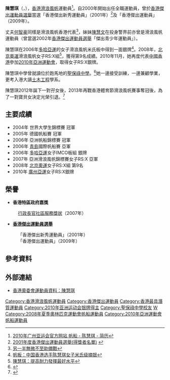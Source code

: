'''陳慧琪'''（'''{{lang|en|CHAN Wai Kei, Vicky}}'''，{{bd|1981年|3月19日|catIdx=C陳}}），[[香港|香港]][[滑浪風帆|滑浪風帆]]運動員<ref>[http://www.gz2010.cn/info/CHN_CHN/ZB/ZBB101A_SA@@@@@@@@@@@@@@@CHN_number=215971.html 2010年广州亚运会官方网站 帆船 - 陈慧琪 - 简历]</ref>。自2000年開始出任全職運動員，曾於[[香港傑出運動員選舉|香港傑出運動員選舉]]當選「香港傑出新秀運動員」（2001年）<ref>[http://sportstar2009.hkolympic.org/c_2001.php 2001年度香港傑出運動員選舉(得獎者名單)] {{webarchive|url=https://web.archive.org/web/20100201232635/http://sportstar2009.hkolympic.org/c_2001.php |date=2010-02-01 }}</ref>及「香港傑出運動員」（2009年）。

丈夫[[何智豪|何智豪]]同樣是滑浪風帆香港代表<ref>[http://hk.news.yahoo.com/article/080712/4/753s.html 另一半無微不至助備戰]</ref>，妹妹[[陳慧文|陳慧文]]在投身警界前亦曾是滑浪風帆運動員（曾當選2002年[[香港傑出運動員選舉|香港傑出運動員選舉]]「傑出青少年運動員」）。

陳慧琪在2006年[[多哈亞運|多哈亞運]]的女子滑浪風帆米氏板中得到一面銀牌<ref>[http://news.xinhuanet.com/sports/2006-12/11/content_5471144.htm 帆板：中国香港选手陈慧琪女子米氏级摘银]{{dead link|date=2018年5月 |bot=InternetArchiveBot |fix-attempted=yes }}</ref>。2008年，[[2008年夏季奥林匹克运动会|北京奧運]]滑浪風帆女子RS:X組<ref>[http://www.takungpao.com/news/08/07/05/WF-928538.htm 陳慧琪：提高耐力發揮最好水平]{{dead link|date=2018年5月 |bot=InternetArchiveBot |fix-attempted=yes }}</ref>，獲得第9名成績。2010年11月，她再度代表[[2010年亞洲運動會中國香港代表團|中國香港]]參加[[2010年亞洲運動會|2010年亞洲運動會]]，取得女子RS:X銀牌。

陳慧琪中學曾就讀位於跑馬地的[[聖保祿中學|聖保祿中學]]。<ref>{{cite web |url=http://edu.sina.com.hk/news/3/4/1/61654/1.html |title=存档副本 |accessdate=2015-05-19 |deadurl=yes |archiveurl=https://web.archive.org/web/20150520152234/http://edu.sina.com.hk/news/3/4/1/61654/1.html |archivedate=2015-05-20 }}</ref>她一邊接受訓練，一邊兼顧學業，更考入港大讀[[土木工程|土木工程]]學系。

陳慧琪2012年誕下一對孖女後，2013年再戰香港體育節滑浪風帆賽事奪冠後，為了一對寶貝女決定光榮引退。<ref>{{cite web|title=風帆英雌陳慧琪　為孖女引退體壇|url=https://eastweek.my-magazine.me/main/43115|date=2015-06-03|publisher=東周網 }}</ref>

== 主要成績 ==
* 2004年 世界大學生錦標賽 冠軍
* 2005年 德國帆船賽 冠軍
* 2006年 亞洲帆船錦標賽 冠軍
* 2006年 [[青島|青島]]國際帆船賽 亞軍
* 2006年 [[多哈亞運|多哈亞運]]女子IMCO板組 銀牌
* 2007年 亞洲滑浪風帆錦標賽女子RS:X 亞軍
* 2008年 [[2008年夏季奥林匹克运动会|北京奧運]]女子RS:X組 第9名
* 2010年 [[廣州亞運|廣州亞運]]女子RS:X銀牌

==榮譽==
*'''香港特區政府嘉獎'''
:[[行政長官社區服務獎狀|行政長官社區服務獎狀]]（2007年）

*'''[[香港傑出運動員選舉|香港傑出運動員選舉]]'''
:「香港傑出新秀運動員」（2001年）
:「香港傑出運動員」（2009年）

==參考資料==
{{Reflist}}

==外部連結==
* [https://web.archive.org/web/20080809191629/http://www.hkolympic.org/html/2008/ChanWaiKei.htm 香港奧委會運動員資料：陳慧琪]

{{HKGin2008SummerOlympics}}

{{DEFAULTSORT:CHAN Wai Kei}}
[[Category:香港滑浪風帆運動員|Category:香港滑浪風帆運動員]]
[[Category:香港傑出運動員|Category:香港傑出運動員]]
[[Category:香港最具潛質運動員|Category:香港最具潛質運動員]]
[[Category:2010年亚洲运动会银牌得主|Category:2010年亚洲运动会银牌得主]]
[[Category:聖保祿中學校友|Category:聖保祿中學校友]]
[[Category:陳姓|W]]
[[Category:2008年夏季奧林匹克運動會帆船運動員|Category:2008年夏季奧林匹克運動會帆船運動員]]
[[Category:2010年亞洲運動會帆船運動員|Category:2010年亞洲運動會帆船運動員]]